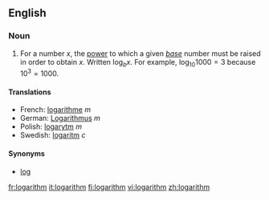 {{wikipedia}}
==English==
===Noun===
# {{mathematics}} For a number <math>x</math>, the [[power]] to which a given ''[[base]]'' number must be raised in order to obtain <math>x</math>.  Written <math>\log_b x</math>.  For example, <math>\log_{10} 1000 = 3</math> because <math>10^3 = 1000</math>.

====Translations====

*French: [[logarithme]] ''m''
*German: [[Logarithmus]] ''m''
*Polish: [[logarytm]] ''m''
*Swedish: [[logaritm]] ''c''

====Synonyms====
*[[log]]

[[fr:logarithm]]
[[it:logarithm]]
[[fi:logarithm]]
[[vi:logarithm]]
[[zh:logarithm]]